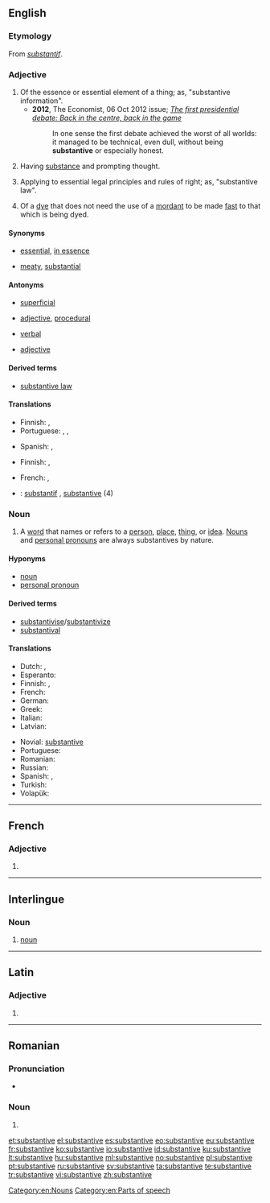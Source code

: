 ==English==
{{wikipedia}}

===Etymology===
From {{etyl|fro|en}} ''[[substantif]]''.

===Adjective===
{{en-adj}}

# Of the essence or essential element of a thing; as, "substantive information".
#*'''2012''', The Economist, 06 Oct 2012 issue; ''[http://www.economist.com/node/21564222 The first presidential debate: Back in the centre, back in the game]''
#*:In one sense the first debate achieved the worst of all worlds: it managed to be technical, even dull, without being '''substantive''' or especially honest.
# Having [[substance]] and prompting thought.
# {{context|legal|lang=en}} Applying to essential legal principles and rules of right; as, "substantive law".
# {{context|chemistry|lang=en}} Of a [[dye]] that does not need the use of a [[mordant]] to be made [[fast]] to that which is being dyed.

====Synonyms====
* {{sense|of the essential element}} [[essential]], [[in essence]]
* {{sense|having substance}} [[meaty]], [[substantial]]

====Antonyms====
* {{sense|having substance}} [[superficial]]
* {{sense|legal}} [[adjective]], [[procedural]]
* [[verbal]]
* {{sense|of a dye that does not need the use of a mordant}} [[adjective]]

====Derived terms====
* [[substantive law]]

====Translations====
{{trans-top|of the essence or essential element of a thing}}
* Finnish: {{t-|fi|oleellinen}}, {{t-|fi|olennainen}}
* Portuguese: {{t+|pt|substantivo}}, {{t+|pt|substancial}}, {{t+|pt|essencial}}
{{trans-mid}}
* Spanish: {{t+|es|sustantivo}}, {{t-|es|sustancial}}
{{trans-bottom}}

{{trans-top|having substance and prompting thought}}
* Finnish: {{t-|fi|oleellinen}}, {{t-|fi|olennainen}}
{{trans-mid}}
{{trans-bottom}}

{{trans-top|''(law)''}}
{{trans-mid}}
{{trans-bottom}}

{{trans-top|of a dye that does not need the use of a mordant}}
* French: {{t+|fr|direct}}, {{t+|fr|substantif}}
{{trans-mid}}
{{trans-bottom}}

{{checktrans-top}}
* {{ttbc|fr}}: [[substantif]] {{m}}, [[substantive#French|substantive]] {{f}} (4)
{{trans-bottom}}

===Noun===
{{en-noun}}

# {{context|grammar|lang=en}} A [[word]] that names or refers to a [[person]], [[place]], [[thing]], or [[idea]]. [[noun|Nouns]] and [[personal pronoun]]s are always substantives by nature.

====Hyponyms====
* [[noun]]
* [[personal pronoun]]

====Derived terms====
* [[substantivise]]/[[substantivize]]
* [[substantival]]

====Translations====
{{trans-top|grammar}}
* Dutch: {{t+|nl|zelfstandig naamwoord|n}}, {{t+|nl|substantief|n}}
* Esperanto: {{t+|eo|substantivo}}
* Finnish: {{t+|fi|substantiivi}}, {{t+|fi|nimisana}}
* French: {{t+|fr|substantif|m}}
* German: {{t+|de|Substantiv|n}}
* Greek: {{t+|el|όνομα|tr=ónoma|n}}
* Italian: {{t+|it|sostantivo|m}}
* Latvian: {{t+|lv|lietvārds|m}}
{{trans-mid}}
* Novial: [[substantive]]
* Portuguese: {{t+|pt|substantivo}}
* Romanian: {{t+|ro|substantiv|n}}
* Russian: {{t|ru|имя существительное|n|tr=ímja suščestvítelʹnoje|sc=Cyrl}}
* Spanish: {{t+|es|substantivo|m}}, {{t+|es|sustantivo|m}}
* Turkish: {{t+|tr|isim}}
* Volapük: {{t+|vo|subsat}}
{{trans-bottom}}

[[Category:en:Nouns]]
[[Category:en:Parts of speech]]

----

==French==

===Adjective===
{{fr-adj-form}}

# {{feminine of|substantif|lang=fr}}

----

==Interlingue==

===Noun===
{{head|ie|noun}}

# [[noun]]

----

==Latin==

===Adjective===
{{la-adj-form|substantīve}}

# {{inflection of|substantivus|substantīvus|voc|m|s|lang=la}}

----

==Romanian==

===Pronunciation===
* {{IPA|[sub.stanˈti.ve]|lang=ro}}

===Noun===
{{head|ro}}

# {{plural of|substantiv|lang=ro}}

[[et:substantive]]
[[el:substantive]]
[[es:substantive]]
[[eo:substantive]]
[[eu:substantive]]
[[fr:substantive]]
[[ko:substantive]]
[[io:substantive]]
[[id:substantive]]
[[ku:substantive]]
[[lt:substantive]]
[[hu:substantive]]
[[ml:substantive]]
[[no:substantive]]
[[pl:substantive]]
[[pt:substantive]]
[[ru:substantive]]
[[sv:substantive]]
[[ta:substantive]]
[[te:substantive]]
[[tr:substantive]]
[[vi:substantive]]
[[zh:substantive]]